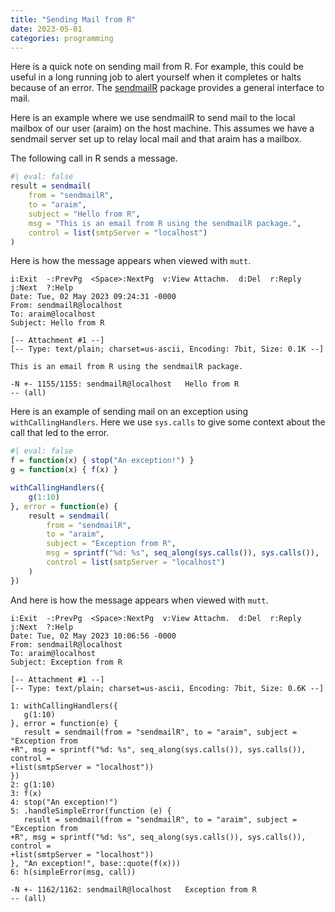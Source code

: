 ```yaml
---
title: "Sending Mail from R"
date: 2023-05-01
categories: programming
---
```


Here is a quick note on sending mail from R. For example, this could be useful
in a long running job to alert yourself when it completes or halts because of
an error. The [sendmailR](https://cran.r-project.org/package=sendmailR) package
provides a general interface to mail.

Here is an example where we use sendmailR to send mail to the local mailbox
of our user (araim) on the host machine. This assumes we have a sendmail
server set up to relay local mail and that araim has a mailbox.

The following call in R sends a message.

```r
#| eval: false
result = sendmail(
	from = "sendmailR",
	to = "araim",
	subject = "Hello from R",
	msg = "This is an email from R using the sendmailR package.",
	control = list(smtpServer = "localhost")
)
```

Here is how the message appears when viewed with `mutt`.

```verbatim
i:Exit  -:PrevPg  <Space>:NextPg  v:View Attachm.  d:Del  r:Reply  j:Next  ?:Help
Date: Tue, 02 May 2023 09:24:31 -0000
From: sendmailR@localhost
To: araim@localhost
Subject: Hello from R

[-- Attachment #1 --]
[-- Type: text/plain; charset=us-ascii, Encoding: 7bit, Size: 0.1K --]

This is an email from R using the sendmailR package.

-N +- 1155/1155: sendmailR@localhost   Hello from R                      -- (all)
```


Here is an example of sending mail on an exception using `withCallingHandlers`.
Here we use `sys.calls` to give some context about the call that led to the
error.

```r
#| eval: false
f = function(x) { stop("An exception!") }
g = function(x) { f(x) }

withCallingHandlers({
	g(1:10)
}, error = function(e) {
	result = sendmail(
		from = "sendmailR",
		to = "araim",
		subject = "Exception from R",
		msg = sprintf("%d: %s", seq_along(sys.calls()), sys.calls()),
		control = list(smtpServer = "localhost")
	)
})
```

And here is how the message appears when viewed with `mutt`.

```verbatim
i:Exit  -:PrevPg  <Space>:NextPg  v:View Attachm.  d:Del  r:Reply  j:Next  ?:Help
Date: Tue, 02 May 2023 10:06:56 -0000
From: sendmailR@localhost
To: araim@localhost
Subject: Exception from R

[-- Attachment #1 --]
[-- Type: text/plain; charset=us-ascii, Encoding: 7bit, Size: 0.6K --]

1: withCallingHandlers({
   g(1:10)
}, error = function(e) {
   result = sendmail(from = "sendmailR", to = "araim", subject = "Exception from
+R", msg = sprintf("%d: %s", seq_along(sys.calls()), sys.calls()), control =
+list(smtpServer = "localhost"))
})
2: g(1:10)
3: f(x)
4: stop("An exception!")
5: .handleSimpleError(function (e) {
   result = sendmail(from = "sendmailR", to = "araim", subject = "Exception from
+R", msg = sprintf("%d: %s", seq_along(sys.calls()), sys.calls()), control =
+list(smtpServer = "localhost"))
}, "An exception!", base::quote(f(x)))
6: h(simpleError(msg, call))

-N +- 1162/1162: sendmailR@localhost   Exception from R                  -- (all)
```
